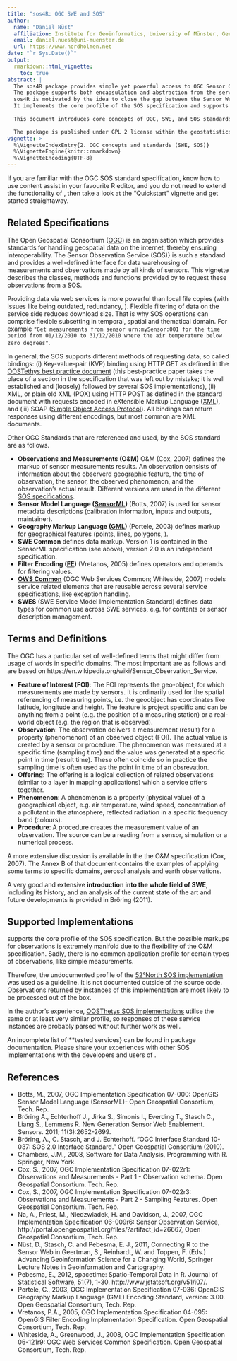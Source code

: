 ```yaml
---
title: "sos4R: OGC SWE and SOS"
author:
  name: "Daniel Nüst"
  affiliation: Institute for Geoinformatics, University of Münster, Germany.
  email: daniel.nuest@uni-muenster.de
  url: https://www.nordholmen.net
date: "`r Sys.Date()`"
output:
  rmarkdown::html_vignette:
    toc: true
abstract: |
  The sos4R package provides simple yet powerful access to OGC Sensor Observation Service instances.
  The package supports both encapsulation and abstraction from the service interface for novice users as well as powerful request building for specialists.
  sos4R is motivated by the idea to close the gap between the Sensor Web and tools for (geo-)statistical analyses.
  It implements the core profile of the SOS specification and supports temporal, spatial, and thematical filtering of observations.
  
  This document introduces core concepts of OGC, SWE, and SOS standards.

  The package is published under GPL 2 license within the geostatistics community of 52°North Initiative for Geospatial Open Source Software.
vignette: >
  %\VignetteIndexEntry{2. OGC concepts and standards (SWE, SOS)}
  %\VignetteEngine{knitr::rmarkdown}
  %\VignetteEncoding{UTF-8}
---
```


If you are familiar with the OGC SOS standard specification, know how to use content assist in your favourite R editor, and you do not need to extend the functionality of \pkg{sos4R}, then take a look at the "Quickstart" vignette and get started straightaway.

## Related Specifications

The Open Geospatial Consortium ([OGC](http://www.opengeospatial.org/)) is an organisation which provides standards for handling geospatial data on the internet, thereby ensuring interoperability.
The Sensor Observation Service (SOS)} is such a standard and provides a well-defined interface for data warehousing of measurements and observations made by all kinds of sensors. 
This vignette describes the classes, methods and functions provided by \pkg{sos4R} to request these observations from a SOS.

Providing data via web services is more powerful than local file copies (with issues like being outdated, redundancy, \ldots).
Flexible filtering of data on the service side reduces download size.
That is why SOS operations can comprise flexible subsetting in temporal, spatial and thematical domain.
For example `"Get measurements from sensor urn:mySensor:001 for the time period from 01/12/2010 to 31/12/2010 where the air temperature below zero degrees"`.

In general, the SOS supports different methods of requesting data, so called bindings:
(i) Key-value-pair (KVP) binding using HTTP GET as defined in the [OOSTethys best practice document](http://www.oostethys.org/best-practices/best-practices-get) (this best-practice paper takes the place of a section in the specification that was left out by mistake; it is well established and (loosely) followed by several SOS implementations),
(ii) XML, or plain old XML (POX) using HTTP POST as defined in the standard document with requests encoded in eXtensible Markup Language ([XML](http://www.w3.org/XML/)), and
(iii) SOAP ([Simple Object Access Protocol](https://en.wikipedia.org/wiki/SOAP)).
All bindings can return responses using different encodings, but most common are XML documents.

Other OGC Standards that are referenced and used, by the SOS standard are as follows.

- **Observations and Measurements (O\&M)** O\&M (Cox, 2007) defines the markup of sensor measurements results.
An observation consists of information about the observerd geographic feature, the time of observation, the sensor, the observed phenomenon, and the observation's actual result. Different versions are used in the different [SOS specifications](http://www.opengeospatial.org/standards/om).
- **Sensor Model Language ([SensorML](http://www.opengeospatial.org/standards/sensorml))** (Botts, 2007) is used for sensor metadata descriptions (calibration information, inputs and outputs, maintainer).
- **Geography Markup Language ([GML](http://www.opengeospatial.org/standards/gml))** (Portele, 2003) defines markup for geographical features (points, lines, polygons, \ldots).
- **SWE Common** defines data markup. Version 1 is contained in the SensorML specification (see above), version 2.0 is an independent specification.
- **Filter Encoding ([FE](http://www.opengeospatial.org/standards/filter))** (Vretanos, 2005) defines operators and operands for filtering values.
- **[OWS Common](http://www.opengeospatial.org/standards/owscommon)** (OGC Web Services Common; Whiteside, 2007) models service related elements that are reusable across several service specifications, like exception handling.
- **SWES** (SWE Service Model Implementation Standard) defines data types for common use across SWE services, e.g. for contents or sensor description management.

## Terms and Definitions

The OGC has a particular set of well-defined terms that might differ from usage of words in specific domains.
The most important are as follows and are based on https://en.wikipedia.org/wiki/Sensor_Observation_Service.

- **Feature of Interest (FOI)**: The FOI represents the geo-object, for which measurements are made by sensors.
It is ordinarily used for the spatial referencing of measuring points, i.e. the geoobject has coordinates like latitude, longitude and height. The feature is project specific and can be anything from a point (e.g. the position of a measuring station) or a real-world object (e.g. the region that is observed).
- **Observation**: The observation delivers a measurement (result) for a property (phenomenon) of an observed object (FOI). The actual value is created by a sensor or procedure. The phenomenon was measured at a specific time (sampling time) and the value was generated at a specific point in time (result time). These often coincide so in practice the sampling time is often used as the point in time of an obsrevation.
- **Offering**: The offering is a logical collection of related observations (similar to a layer in mapping applications) which a service offers together.
- **Phenomenon**: A phenomenon is a property (physical value) of a geographical object, e.g. air temperature, wind speed, concentration of a pollutant in the atmosphere, reflected radiation in a specific frequency band (colours).
- **Procedure**: A procedure creates the measurement value of an observation. The source can be a reading from a sensor, simulation or a numerical process.

A more extensive discussion is available in the the O\&M specification (Cox, 2007).
The Annex B of that document contains the examples of applying some terms to specific domains, aerosol analysis and earth observations.

A very good and extensive **introduction into the whole field of SWE**, including its history, and an analysis of the current state of the art and future developments is provided in Bröring (2011).

## Supported Implementations

\pkg{sos4R} supports the core profile of the SOS specification.
But the possible markups for observations is extremely manifold due to the flexibility of the O\&M specification.
Sadly, there is no common application profile for certain types of observations, like simple measurements.

Therefore, the undocumented profile of the [52°North SOS implementation](http://52north.org/communities/sensorweb/sos/) was used as a guideline. It is not documented outside of the source code. Observations returned by instances of this implementation are most likely to be processed out of the box.

In the author's experience, [OOSThetys SOS implementations](http://www.oostethys.org/) utilise the same or at least very similar profile, so responses of these service instances are probably parsed without further work as well.

An incomplete list of **tested services} can be found in package documentation.
Please share your experiences with other SOS implementations with the developers and users of \pkg{sos4R}.

## References

- Botts, M., 2007, OGC Implementation Specification 07-000: OpenGIS Sensor Model Language (SensorML)- Open Geospatial Consortium, Tech. Rep.
- Bröring A., Echterhoff J., Jirka S., Simonis I., Everding T., Stasch C., Liang S., Lemmens R. New Generation Sensor Web Enablement. Sensors. 2011; 11(3):2652-2699.
- Bröring, A., C. Stasch, and J. Echterhoff. "OGC Interface Standard 10-037: SOS 2.0 Interface Standard." Open Geospatial Consortium (2010).
- Chambers, J.M., 2008, Software for Data Analysis, Programming with R. Springer, New York.
- Cox, S., 2007, OGC Implementation Specification 07-022r1: Observations and Measurements - Part 1 - Observation schema. Open Geospatial Consortium. Tech. Rep.
- Cox, S., 2007, OGC Implementation Specification 07-022r3: Observations and Measurements - Part 2 - Sampling Features. Open Geospatial Consortium. Tech. Rep.
- Na, A., Priest, M., Niedzwiadek, H. and Davidson, J., 2007, OGC Implementation Specification 06-009r6: Sensor Observation Service, http://portal.opengeospatial.org/files/?artifact_id=26667, Open Geospatial Consortium, Tech. Rep.
- Nüst, D., Stasch, C. and Pebesma, E. J., 2011, Connecting R to the Sensor Web in Geertman, S., Reinhardt, W. and Toppen, F. (Eds.) Advancing Geoinformation Science for a Changing World, Springer Lecture Notes in Geoinformation and Cartography.
- Pebesma, E., 2012, spacetime: Spatio-Temporal Data in R. Journal of Statistical Software, 51(7), 1-30. http://www.jstatsoft.org/v51/i07/.
- Portele, C., 2003, OGC Implementation Specification 07-036: OpenGIS Geography Markup Language (GML) Encoding Standard, version: 3.00. Open Geospatial Consortium, Tech. Rep.
- Vretanos, P.A., 2005, OGC Implementation Specification 04-095: OpenGIS Filter Encoding Implementation Specification. Open Geospatial Consortium, Tech. Rep.
- Whiteside, A., Greenwood, J., 2008, OGC Implementation Specification 06-121r9: OGC Web Services Common Specification. Open Geospatial Consortium, Tech. Rep.
